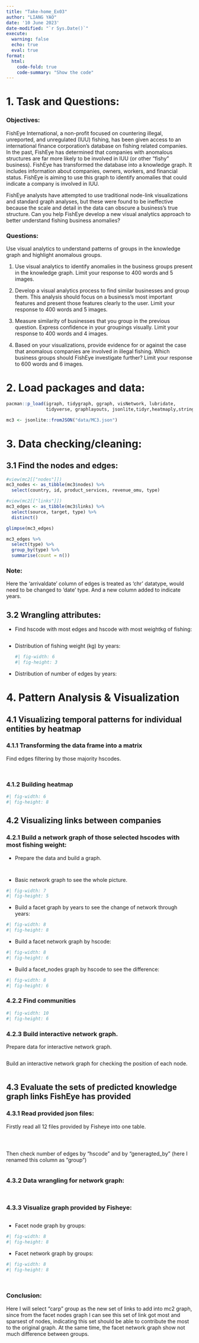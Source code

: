 ```yaml
---
title: "Take-home_Ex03"
author: "LIANG YAO"
date: '10 June 2023'
date-modified: "`r Sys.Date()`"
execute: 
  warning: false
  echo: true
  eval: true
format: 
  html: 
    code-fold: true
    code-summary: "Show the code"
---
```


# 1. Task and Questions:

### Objectives:

FishEye International, a non-profit focused on countering illegal, unreported, and unregulated (IUU) fishing, has been given access to an international finance corporation's database on fishing related companies. In the past, FishEye has determined that companies with anomalous structures are far more likely to be involved in IUU (or other "fishy" business). FishEye has transformed the database into a knowledge graph. It includes information about companies, owners, workers, and financial status. FishEye is aiming to use this graph to identify anomalies that could indicate a company is involved in IUU.

FishEye analysts have attempted to use traditional node-link visualizations and standard graph analyses, but these were found to be ineffective because the scale and detail in the data can obscure a business's true structure. Can you help FishEye develop a new visual analytics approach to better understand fishing business anomalies?

### Questions:

Use visual analytics to understand patterns of groups in the knowledge graph and highlight anomalous groups.

1.  Use visual analytics to identify anomalies in the business groups present in the knowledge graph. Limit your response to 400 words and 5 images.

2.  Develop a visual analytics process to find similar businesses and group them. This analysis should focus on a business's most important features and present those features clearly to the user. Limit your response to 400 words and 5 images.

3.  Measure similarity of businesses that you group in the previous question. Express confidence in your groupings visually. Limit your response to 400 words and 4 images.

4.  Based on your visualizations, provide evidence for or against the case that anomalous companies are involved in illegal fishing. Which business groups should FishEye investigate further? Limit your response to 600 words and 6 images.

# 2. Load packages and data:

```r
pacman::p_load(igraph, tidygraph, ggraph, visNetwork, lubridate, 
               tidyverse, graphlayouts, jsonlite,tidyr,heatmaply,stringr)
```

```r
mc3 <- jsonlite::fromJSON("data/MC3.json")
```

# 3. Data checking/cleaning:

## 3.1 Find the nodes and edges:

```r
#view(mc2[["nodes"]])
mc3_nodes <- as_tibble(mc3$nodes) %>%
  select(country, id, product_services, revenue_omu, type)
```

```r
#view(mc2[["links"]])
mc3_edges <- as_tibble(mc3$links) %>%
  select(source, target, type) %>%
  distinct()
```

```r
glimpse(mc3_edges)
```

```r
mc3_edges %>%
  select(type) %>%
  group_by(type) %>%
  summarise(count = n())
```

::: callout-note
### Note:

Here the 'arrivaldate' column of edges is treated as 'chr' datatype, would need to be changed to 'date' type. And a new column added to indicate years.
:::

## 3.2 Wrangling attributes:

-   Find hscode with most edges and hscode with most weightkg of fishing:

    ```r

    ```

-   Distribution of fishing weight (kg) by years:

    ```r
    #| fig-width: 6
    #| fig-height: 3


    ```

-   Distribution of number of edges by years:

# 4. Pattern Analysis & Visualization

## 4.1 Visualizing temporal patterns for individual entities by heatmap

### 4.1.1 Transforming the data frame into a matrix

Find edges filtering by those majority hscodes.

```r

```

```r

```

### 4.1.2 Building heatmap

```r
#| fig-width: 6
#| fig-height: 8


```

## 4.2 Visualizing links between companies

### 4.2.1 Build a network graph of those selected hscodes with most fishing weight:

-   Prepare the data and build a graph.

```r

```

```r

```

-   Basic network graph to see the whole picture.

```r
#| fig-width: 7
#| fig-height: 5


```

-   Build a facet graph by years to see the change of network through years:

```r
#| fig-width: 8
#| fig-height: 8


```

-   Build a facet network graph by hscode:

```r
#| fig-width: 8
#| fig-height: 6


```

-   Build a facet_nodes graph by hscode to see the difference:

```r
#| fig-width: 8
#| fig-height: 6


```

### 4.2.2 Find communities

```r
#| fig-width: 10
#| fig-height: 6


```

### 4.2.3 Build interactive network graph.

Prepare data for interactive network graph.

```r

```

Build an interactive network graph for checking the position of each node.

```r

```

## 4.3 Evaluate the sets of predicted knowledge graph links FishEye has provided

### 4.3.1 Read provided json files:

Firstly read all 12 files provided by Fisheye into one table.

```r

```

```r

```

```r

```

Then check number of edges by "hscode" and by "generagted_by" (here I renamed this column as "group")

```r

```

### 4.3.2 Data wrangling for network graph:

```r

```

```r

```

### 4.3.3 Visualize graph provided by Fisheye:

```r

```

-   Facet node graph by groups:

```r
#| fig-width: 8
#| fig-height: 8


```

-   Facet network graph by groups:

```r
#| fig-width: 8
#| fig-height: 8

 
```

::: callout-caution
### Conclusion:

Here I will select "carp" group as the new set of links to add into mc2 graph, since from the facet nodes graph I can see this set of link got most and sparsest of nodes, indicating this set should be able to contribute the most to the original graph. At the same time, the facet network graph show not much difference between groups.
:::
